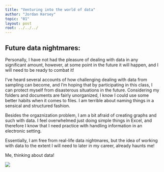 ```yaml
---
title: "Venturing into the world of data"
author: "Jordan Kersey"
topic: "01"
layout: post
root: ../../../
---
```


## Future data nightmares:

Personally, I have not had the pleasure of dealing with data in any significant amount, however, at some point in the future it will happen, and I will need to be ready to combat it!

I've heard several accounts of how challenging dealing with data from sampling can become, and I'm hoping that by participating in this class, I can protect myself from disasterous situations in the future.  Considering my folders and documents are fairly unorganized, I know I could use some better habits when it comes to files.  I am terrible about naming things in a sensical and structured fashion. 

Besides the orgaznization problem, I am a bit afraid of creating graphs and such with data.  I feel overwhelmed just doing simple things in Excel, and therefore I know that I need practice with handling information in an electronic setting.  

Essentially, I am free from real-life data nightmares, but the idea of working with data to the extent I will need to later in my career, already haunts me!


Me, thinking about data!

![](http://25.media.tumblr.com/e5ecf01a579a4d6febcfb93ff4cf80c4/tumblr_n3fac8ZEeQ1r3z3gbo1_500.gif)


